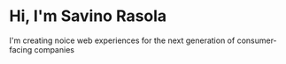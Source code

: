 # Hi, I'm Savino Rasola

I'm creating noice web experiences for the next generation of consumer-facing companies
